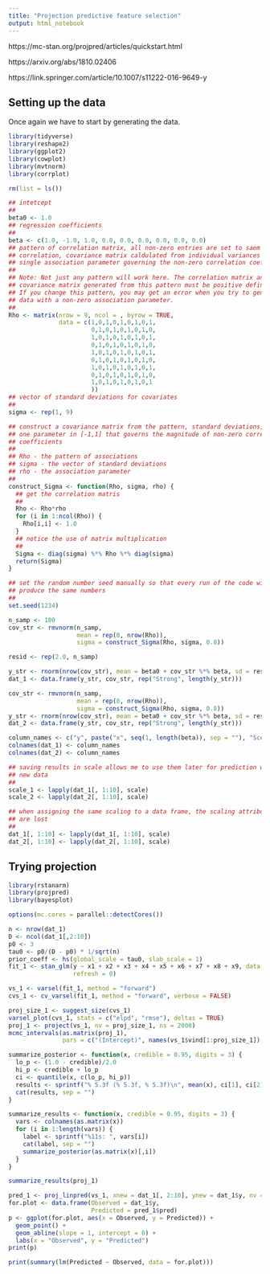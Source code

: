 ```yaml
---
title: "Projection predictive feature selection"
output: html_notebook
---
```


https://mc-stan.org/projpred/articles/quickstart.html 

https://arxiv.org/abs/1810.02406

https://link.springer.com/article/10.1007/s11222-016-9649-y

## Setting up the data

Once again we have to start by generating the data.
```r
library(tidyverse)
library(reshape2)
library(ggplot2)
library(cowplot)
library(mvtnorm)
library(corrplot)

rm(list = ls())
```

```r
## intetcept
##
beta0 <- 1.0
## regression coefficients
##
beta <- c(1.0, -1.0, 1.0, 0.0, 0.0, 0.0, 0.0, 0.0, 0.0)
## pattern of correlation matrix, all non-zero entries are set to saem
## correlation, covariance matrix caldulated from individual variances and a 
## single association parameter governing the non-zero correlation coefficients
##
## Note: Not just any pattern will work here. The correlation matrix and
## covariance matrix generated from this pattern must be positive definite.
## If you change this pattern, you may get an error when you try to generate
## data with a non-zero association parameter.
##
Rho <- matrix(nrow = 9, ncol = , byrow = TRUE, 
              data = c(1,0,1,0,1,0,1,0,1,
                       0,1,0,1,0,1,0,1,0,
                       1,0,1,0,1,0,1,0,1,
                       0,1,0,1,0,1,0,1,0,
                       1,0,1,0,1,0,1,0,1,
                       0,1,0,1,0,1,0,1,0,
                       1,0,1,0,1,0,1,0,1,
                       0,1,0,1,0,1,0,1,0,
                       1,0,1,0,1,0,1,0,1
                       ))
## vector of standard deviations for covariates
##
sigma <- rep(1, 9)

## construct a covariance matrix from the pattern, standard deviations, and
## one parameter in [-1,1] that governs the magnitude of non-zero correlation
## coefficients
##
## Rho - the pattern of associations
## sigma - the vector of standard deviations
## rho - the association parameter
##
construct_Sigma <- function(Rho, sigma, rho) {
  ## get the correlation matris
  ##
  Rho <- Rho*rho
  for (i in 1:ncol(Rho)) {
    Rho[i,i] <- 1.0
  }
  ## notice the use of matrix multiplication
  ##
  Sigma <- diag(sigma) %*% Rho %*% diag(sigma)
  return(Sigma)
}

## set the random number seed manually so that every run of the code will 
## produce the same numbers
##
set.seed(1234)

n_samp <- 100
cov_str <- rmvnorm(n_samp,
                   mean = rep(0, nrow(Rho)),
                   sigma = construct_Sigma(Rho, sigma, 0.8))

resid <- rep(2.0, n_samp)

y_str <- rnorm(nrow(cov_str), mean = beta0 + cov_str %*% beta, sd = resid)
dat_1 <- data.frame(y_str, cov_str, rep("Strong", length(y_str)))

cov_str <- rmvnorm(n_samp,
                   mean = rep(0, nrow(Rho)),
                   sigma = construct_Sigma(Rho, sigma, 0.8))
y_str <- rnorm(nrow(cov_str), mean = beta0 + cov_str %*% beta, sd = resid)
dat_2 <- data.frame(y_str, cov_str, rep("Strong", length(y_str)))

column_names <- c("y", paste("x", seq(1, length(beta)), sep = ""), "Scenario")
colnames(dat_1) <- column_names
colnames(dat_2) <- column_names

## saving results in scale allows me to use them later for prediction with
## new data
##
scale_1 <- lapply(dat_1[, 1:10], scale)
scale_2 <- lapply(dat_2[, 1:10], scale)

## when assigning the same scaling to a data frame, the scaling attributes
## are lost
##
dat_1[, 1:10] <- lapply(dat_1[, 1:10], scale)
dat_2[, 1:10] <- lapply(dat_2[, 1:10], scale)
```

## Trying projection 

```r
library(rstanarm)
library(projpred)
library(bayesplot)

options(mc.cores = parallel::detectCores())

n <- nrow(dat_1)
D <- ncol(dat_1[,2:10])
p0 <- 3
tau0 <- p0/(D - p0) * 1/sqrt(n)
prior_coeff <- hs(global_scale = tau0, slab_scale = 1)
fit_1 <- stan_glm(y ~ x1 + x2 + x3 + x4 + x5 + x6 + x7 + x8 + x9, data = dat_1, prior = prior_coeff,
                  refresh = 0)

vs_1 <- varsel(fit_1, method = "forward")
cvs_1 <- cv_varsel(fit_1, method = "forward", verbose = FALSE)

proj_size_1 <- suggest_size(cvs_1)
varsel_plot(cvs_1, stats = c("elpd", "rmse"), deltas = TRUE)
proj_1 <- project(vs_1, nv = proj_size_1, ns = 2000)
mcmc_intervals(as.matrix(proj_1),
               pars = c("(Intercept)", names(vs_1$vind[1:proj_size_1]), "sigma"))

summarize_posterior <- function(x, credible = 0.95, digits = 3) {
  lo_p <- (1.0 - credible)/2.0
  hi_p <- credible + lo_p
  ci <- quantile(x, c(lo_p, hi_p))
  results <- sprintf("% 5.3f (% 5.3f, % 5.3f)\n", mean(x), ci[1], ci[2])
  cat(results, sep = "")
}

summarize_results <- function(x, credible = 0.95, digits = 3) {
  vars <- colnames(as.matrix(x))
  for (i in 1:length(vars)) {
    label <- sprintf("%11s: ", vars[i])
    cat(label, sep = "")
    summarize_posterior(as.matrix(x)[,i])
  }
}

summarize_results(proj_1)

pred_1 <- proj_linpred(vs_1, xnew = dat_1[, 2:10], ynew = dat_1$y, nv = proj_size_1, integrated = TRUE)
for.plot <- data.frame(Observed = dat_1$y,
                       Predicted = pred_1$pred)
p <- ggplot(for.plot, aes(x = Observed, y = Predicted)) + 
  geom_point() + 
  geom_abline(slope = 1, intercept = 0) +
  labs(x = "Observed", y = "Predicted")
print(p)

print(summary(lm(Predicted ~ Observed, data = for.plot)))
```


